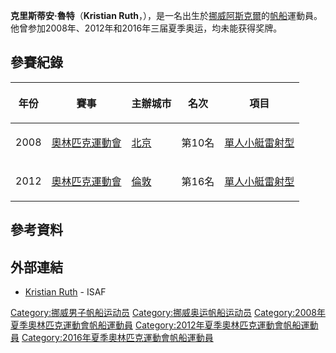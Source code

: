 '''克里斯蒂安·魯特'''（'''Kristian Ruth'''，{{bd|1985年|7月23日|catIdx=Ruth, Kristian}}），是一名出生於[[挪威|挪威]][[阿斯克爾|阿斯克爾]]的[[帆船|帆船]]運動員。他曾参加2008年、2012年和2016年三届夏季奥运，均未能获得奖牌。

== 參賽紀錄 ==
{| class="wikitable" width=50% style="font-size:90%; text-align:center;"
|-
!年份 !! 賽事 !! 主辦城市 !! 名次 !! 項目
|-
| rowspan=1|2008
| rowspan=1 align=left|[[2008年奧林匹克運動會|奧林匹克運動會]]
| rowspan=1 align=left|{{flagicon|CHN}} [[北京|北京]] 
| 第10名
| [[2008年夏季奧林匹克運動會帆船比賽－男子激光級單人艇|單人小艇雷射型]]
|-
| rowspan=1|2012
| rowspan=1 align=left|[[2012年奧林匹克運動會|奧林匹克運動會]]
| rowspan=1 align=left|{{flagicon|GBR}} [[倫敦|倫敦]] 
| 第16名
| [[2012年夏季奧林匹克運動會帆船男子單人小艇雷射型比賽|單人小艇雷射型]]
|}

== 參考資料 ==
{{Reflist}}

== 外部連結 ==
* [http://www.sailing.org/biog.php?memberid=53002 Kristian Ruth] {{Wayback|url=http://www.sailing.org/biog.php?memberid=53002 |date=20180121091741 }} - ISAF

{{DEFAULTSORT:Ruth, Kristian}}
[[Category:挪威男子帆船运动员|Category:挪威男子帆船运动员]]
[[Category:挪威奥运帆船运动员|Category:挪威奥运帆船运动员]]
[[Category:2008年夏季奧林匹克運動會帆船運動員|Category:2008年夏季奧林匹克運動會帆船運動員]]
[[Category:2012年夏季奧林匹克運動會帆船運動員|Category:2012年夏季奧林匹克運動會帆船運動員]]
[[Category:2016年夏季奧林匹克運動會帆船運動員|Category:2016年夏季奧林匹克運動會帆船運動員]]